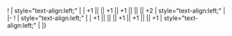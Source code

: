 {{Ship/EquipmentBonuses}}
! {{LandingCraft}}{{EquipmentLink|Armed Daihatsu}}
| style="text-align:left;" | 
| +1 || || +1 || +1 || || || +2
| style="text-align:left;" | 
|-
! {{LandingCraft}}{{EquipmentLink|Soukoutei (Armored Boat Class)}}
| style="text-align:left;" | 
| +1 || || || +1 || +1 || || +1
| style="text-align:left;" | 
|}